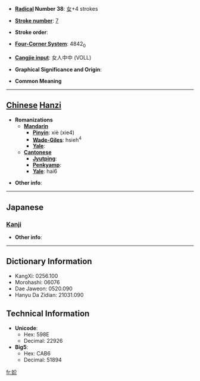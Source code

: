 * '''[[Wiktionary:Chinese radical index| Radical]] Number 38''': [[Wiktionary:Chinese radical index 女|女]]+4 strokes

* '''[[Wiktionary:Chinese total strokes index|Stroke number]]''': [[Wiktionary:Chinese total strokes index 7|7]]

* '''Stroke order''': 

* '''[[Wiktionary:Chinese four corner index|Four-Corner System]]''': 4842<sub>0</sub>

* '''[[Wiktionary:Chinese Cangjie index|Cangjie input]]''': 女人中中 (VOLL)

* '''Graphical Significance and Origin''': 

* '''Common Meaning'''

----

== [[Chinese]] [[Hanzi]] ==

* '''Romanizations'''
** '''[[Mandarin]]'''
*** '''[[Pinyin]]''': xiè (xie4)
*** '''[[Wade-Giles]]''': hsieh<sup>4</sup>
*** '''[[Yale]]''': 
** '''[[Cantonese]]'''
*** '''[[Jyutping]]''':
*** '''[[Penkyamp]]''': 
*** '''[[Yale]]''': hai6

* '''Other info''': 

----

==Japanese==
===[[Kanji]]===
{{kanji|on readings=[[かい]] (kai), [[がい]] (gai), [[けい]] (kei), [[げい]] (gei)
|kun readings=[[ねたむ]] (netamu), [[わずらわしい]] (wazurawashii), [[おおう]] (oou), [[きる]] (kiru)
}}

* '''Other info''':  

----

== Dictionary Information ==

* KangXi: 0256.100
* Morohashi: 06076
* Dae Jaweon: 0520.090
* Hanyu Da Zidian: 21031.090

== Technical Information ==

* '''Unicode''':
** Hex: 598E
** Decimal: 22926
* '''Big5''':
** Hex: CAB6
** Decimal: 51894

[[fr:妎]]